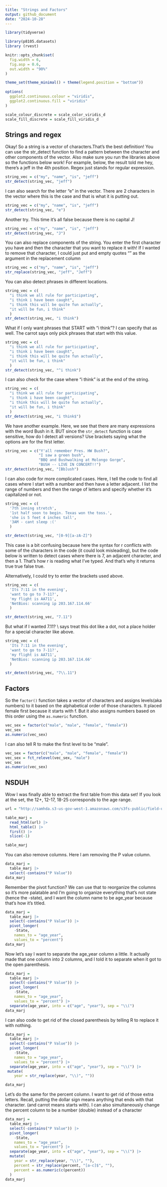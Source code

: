 ```yaml
---
title: "Strings and Factors"
output: github_document
date: "2024-10-28"
---
```


```r

library(tidyverse)

library(p8105.datasets)
library (rvest)

knitr::opts_chunk$set(
  fig.width = 6, 
  fig.asp = 0.6, 
  out.width = "90%"
)

theme_set(theme_minimal() + theme(legend.position = "bottom"))
          
options(
  ggplot2.continuous.colour = "viridis", 
  ggplot2.continuous.fill = "viridis"
)

scale_colour_discrete = scale_color_viridis_d
scale_fill_discrete = scale_fill_viridis_d
```

## Strings and regex

Okay! So a string is a vector of characters.That's the best definition! You can use the str_detect function to find a pattern between the character and other components of the vector. Also make sure you run the libraries above so the functions below work! For example, below, the result told me hey, there's a jeff in the 4th position. Regex just stands for regular expression. 

```r
string_vec = c("my", "name", "is", "jeff")
str_detect(string_vec, "jeff")
```

I can also search for the letter "e" in the vector. There are 2 characters in the vector where this is the case and that is what it is putting out. 

```r
string_vec = c("my", "name", "is", "jeff")
str_detect(string_vec, "e")
```

Another try. This time it's all false because there is no capital J! 
```r
string_vec = c("my", "name", "is", "jeff")
str_detect(string_vec, "J")
```


You can also replace components of the string. You enter the first character you have and then the character that you want to replace it with! If I wanted to remove that character, I could just put and empty quotes "" as the argument in the replacement column

```r
string_vec = c("my", "name", "is", "jeff")
str_replace(string_vec, "jeff", "Jeff")
```

You can also detect phrases in different locations. 

```r
string_vec = c(
  "i think we all rule for participating",
  "i think i have been caught",
  "i think this will be quite fun actually",
  "it will be fun, i think"
  )
str_detect(string_vec, "i think")
```

What if I only want phrases that START with "i think"? I can specify that as well. The carrot says only pick phrases that start with this value. 

```r
string_vec = c(
  "i think we all rule for participating",
  "i think i have been caught",
  "i think this will be quite fun actually",
  "it will be fun, i think"
  )
str_detect(string_vec, "^i think")
```

I can also check for the case where "i think" is at the end of the string. 

```r
string_vec = c(
  "i think we all rule for participating",
  "i think i have been caught",
  "i think this will be quite fun actually",
  "it will be fun, i think"
  )
str_detect(string_vec, "i think$")
```

We have another example. Here, we see that there are many expressions with the word Bush in it. BUT since the `str_detect` function is case sensitive, how do I detect all versions? Use brackets saying what the options are for the first letter. 

```r
string_vec = c("Y'all remember Pres. HW Bush?", 
               "I saw a green bush", 
               "BBQ and Bushwalking at Molongo Gorge", 
               "BUSH -- LIVE IN CONCERT!!")
str_detect(string_vec, "[Bb]ush")
```

I can also code for more complicated cases. Here, I tell the code to find all cases where I start with a number and then have a letter adjacent. I list the range of numbers and then the range of letters and specify whether it's capitalized or not.

```r
string_vec = c(
  '7th inning stretch',
  '1st half soon to begin. Texas won the toss.',
  'she is 5 feet 4 inches tall',
  '3AM - cant sleep :('
  )

str_detect(string_vec, "[0-9][a-zA-Z]")
```

This case is a bit confusing because here the syntax for r conflicts with some of the characters in the code (it could look misleading), but the code below is written to detect cases where there is 7, an adjacent character, and then a 1. That's how r is reading what I've typed. And that's why it returns true true false true. 

Alternatively, I could try to enter the brackets used above. 

```r
string_vec = c(
  'Its 7:11 in the evening',
  'want to go to 7-11?',
  'my flight is AA711',
  'NetBios: scanning ip 203.167.114.66'
  )

str_detect(string_vec, "7.11")
```

But what if I wanted 7.11? \\ says treat this dot like a dot, not a place holder for a special character like above. 

```r
string_vec = c(
  'Its 7:11 in the evening',
  'want to go to 7-11?',
  'my flight is AA711',
  'NetBios: scanning ip 203.167.114.66'
  )

str_detect(string_vec, "7\\.11")
```

## Factors

So the `factor()` function takes a vector of characters and assigns levels(aka numbers) to it based on the alphabetical order of those characters. It placed female first because it starts with f. But it also assigns numbers based on this order using the `as.numeric` function. 

```r
vec_sex = factor(c("male", "male", "female", "female"))
vec_sex
as.numeric(vec_sex)
```

I can also tell R to make the first level to be "male". 

```r
vec_sex = factor(c("male", "male", "female", "female"))
vec_sex = fct_relevel(vec_sex, "male")
vec_sex
as.numeric(vec_sex)
```

## NSDUH

Wow I was finally able to extract the first table from this data set! If you look at the set, the 12+, 12-17, 18-25 corresponds to the age range. 

```r
url = "http://samhda.s3-us-gov-west-1.amazonaws.com/s3fs-public/field-uploads/2k15StateFiles/NSDUHsaeShortTermCHG2015.htm"

table_marj = 
  read_html(url) |> 
  html_table() |> 
  first() |>
  slice(-1)

table_marj
```

You can also remove columns. Here I am removing the P value column.

```r
data_marj = 
  table_marj |>
  select(-contains("P Value")) 
data_marj
```
 
 Remember the pivot function? We can use that to reorganize the columns so it's more palatable and I'm going to organize everything that's not state (hence the -state), and I want the column name to be age_year because that's how it's titled. 
 
```r
data_marj = 
  table_marj |>
  select(-contains("P Value")) |>
  pivot_longer(
    -State,
    names_to = "age_year", 
    values_to = "percent")
data_marj
```
 
 Now let's say I want to separate the age_year column a little. It actually made that one column into 2 columns, and I told it to separate when it got to the open parenthesis. 
 
```r
data_marj = 
  table_marj |>
  select(-contains("P Value")) |>
  pivot_longer(
    -State,
    names_to = "age_year", 
    values_to = "percent") |>
  separate(age_year, into = c("age", "year"), sep = "\\(")
data_marj
```
 
 I can also code to get rid of the closed parenthesis by telling R to replace it with nothing. 

```r
data_marj = 
  table_marj |>
  select(-contains("P Value")) |>
  pivot_longer(
    -State,
    names_to = "age_year", 
    values_to = "percent") |>
  separate(age_year, into = c("age", "year"), sep = "\\(") |>
 mutate(
    year = str_replace(year, "\\)", ""))

data_marj
```

Let's do the same for the percent column. I want to get rid of those extra letters. Recall, putting the dollar sign means anything that ends with that character. (and carrot means starts with). I can also simultaneously change the percent column to be a number (double) instead of a character

```r
data_marj = 
  table_marj |>
  select(-contains("P Value")) |>
  pivot_longer(
    -State,
    names_to = "age_year", 
    values_to = "percent") |>
  separate(age_year, into = c("age", "year"), sep = "\\(") |>
  mutate(
    year = str_replace(year, "\\)", ""),
    percent = str_replace(percent, "[a-c]$", ""), 
    percent = as.numeric(c(percent))
  )
data_marj
```

